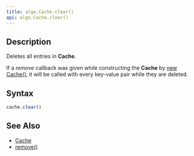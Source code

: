 ```yaml
---
title: algo.Cache.clear()
api: algo.Cache.clear()
---
```


## Description

Deletes all entries in **Cache**.

If a _remove_ callback was given while constructing the **Cache** by [new Cache()](/reference/api/algo/Cache/constructor), it will be called with every key-value pair while they are deleted.

## Syntax

``` js
cache.clear()
```

## See Also

* [Cache](/reference/api/algo/Cache)
* [remove()](/reference/api/algo/Cache/remove)
